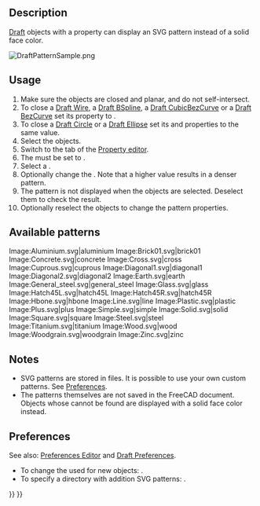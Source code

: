 <languages/>

{{Docnav
|[[Draft_Constrain|Constrain]]
|[[Draft_Preferences|Preferences]]
|[[Draft_Workbench|Draft]]
|IconL=
|IconR=
|IconC=Workbench_Draft.svg
}}

{{TOCright}}

==Description== 

[[Draft_Workbench|Draft]] objects with a {{PropertyData|Make Face}} property can display an SVG pattern instead of a solid face color.

[[Image:DraftPatternSample.png]]
{{Caption|An ellipse and a polygon with an SVG pattern}}

==Usage==

# Make sure the objects are closed and planar, and do not self-intersect.
# To close a [[Draft_Wire|Draft Wire]], a [[Draft_BSpline|Draft BSpline]], a [[Draft_CubicBezCurve|Draft CubicBezCurve]] or a [[Draft_BezCurve|Draft BezCurve]] set its {{PropertyData|Closed}} property to {{TRUE}}.
# To close a [[Draft_Circle|Draft Circle]] or a [[Draft_Ellipse|Draft Ellipse]] set its {{PropertyData|First Angle}} and {{PropertyData|Last Angle}} properties to the same value.
# Select the objects.
# Switch to the {{MenuCommand|View}} tab of the [[Property_editor|Property editor]].
# The {{PropertyView|Display Mode}} must be set to {{Value|Flat Lines}}.
# Select a {{PropertyView|Pattern}}.
# Optionally change the {{PropertyView|Pattern Size}}. Note that a higher value results in a denser pattern.
# The pattern is not displayed when the objects are selected. Deselect them to check the result.
# Optionally reselect the objects to change the pattern properties.

==Available patterns==

<gallery mode=nolines widths=96px heights=96px>
Image:Aluminium.svg|aluminium
Image:Brick01.svg|brick01
Image:Concrete.svg|concrete
Image:Cross.svg|cross
Image:Cuprous.svg|cuprous
Image:Diagonal1.svg|diagonal1
Image:Diagonal2.svg|diagonal2
Image:Earth.svg|earth
Image:General_steel.svg|general_steel<!--Keep underscore in caption as this is the name in the GUI-->
Image:Glass.svg|glass
Image:Hatch45L.svg|hatch45L
Image:Hatch45R.svg|hatch45R
Image:Hbone.svg|hbone
Image:Line.svg|line
Image:Plastic.svg|plastic
Image:Plus.svg|plus
Image:Simple.svg|simple
Image:Solid.svg|solid
Image:Square.svg|square
Image:Steel.svg|steel
Image:Titanium.svg|titanium
Image:Wood.svg|wood
Image:Woodgrain.svg|woodgrain
Image:Zinc.svg|zinc
</gallery>

==Notes==

* SVG patterns are stored in {{FileName|.SVG}} files. It is possible to use your own custom patterns. See [[#Preferences|Preferences]].
* The patterns themselves are not saved in the FreeCAD document. Objects whose {{PropertyView|Pattern}} cannot be found are displayed with a solid face color instead.

==Preferences==

See also: [[Preferences_Editor|Preferences Editor]] and [[Draft_Preferences|Draft Preferences]].

* To change the {{PropertyView|Pattern Size}} used for new objects: {{MenuCommand|Edit → Preferences... → Draft → Visual → SVG pattern size}}.
* To specify a directory with addition SVG patterns: {{MenuCommand|Edit → Preferences... → Draft → Visual → Additional SVG pattern location}}.


{{Docnav
|[[Draft_Constrain|Constrain]]
|[[Draft_Preferences|Preferences]]
|[[Draft_Workbench|Draft]]
|IconL=
|IconR=
|IconC=Workbench_Draft.svg
}}

{{Draft Tools navi{{#translation:}}}}
{{Userdocnavi{{#translation:}}}}